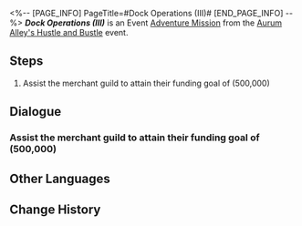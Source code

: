 <%-- [PAGE_INFO]
PageTitle=#Dock Operations (III)#
[END_PAGE_INFO] --%>
{{Stub|Dialogue.}}
{{Mission Infobox
|id            = 8003222
|title         = 
|image         = <!--Mission Dock Operations (III).png-->
|type          = Adventure
|event_name    = Aurum Alley's Hustle and Bustle
|chapter       = Aurum Alley's Hustle and Bustle
|requirements  = [[Adventure Mission]] ''[[Dock Operations (III)]]'' completed
|summary       = <!--official mission summary from Fate's Atlas-->
|characters    = Mingxi; Trailblazer
|startLocation = [[The Xianzhou Luofu]] - [[Aurum Alley]]
|world         = The Xianzhou Luofu
|area          = Aurum Alley
|prev          = 
|next          = Back in Business (IV)
|rewards       = Credit*10,000
}}
'''''Dock Operations (III)''''' is an Event [[Adventure Mission]] from the [[Aurum Alley's Hustle and Bustle]] event.

==Steps==
# Assist the merchant guild to attain their funding goal of (500,000)

<!--
==Gameplay Notes==

--><!--
==Trial Character==

-->
==Dialogue==
{{Stub Dialogue}}

===Assist the merchant guild to attain their funding goal of (500,000){{subst:void|<!--800322201-->}}===
{{Mission Description|type=adventure|location=Aurum Alley|Help the merchant guild reach the dock's revenue goal, build up cooperation between the guild and the stores, plan reasonable routes... All these tasks will help revitalize Aurum Alley.<br />The Aurum Alley Merchant Guild accumulates funding through operating the docks. You should prioritize reaching the revenue goal and help the guild overcome their immediate crisis.}}
{{Dialogue Start}}
:{{tx}}
{{Dialogue End}}

==Other Languages==
{{Other Languages
|en   = Dock Operations (III)
|zhs  = 码头经营•其三
|zht  = 碼頭經營•其三
|ja   = 埠頭経営・その4
|ko   = 부두 경영•3
|es   = Operación en el muelle&nbsp;III
|fr   = Opérations des docks (III)
|ru   = Управление причалом III
|th   = การบริหารท่าเรือ 3
|vi   = Kinh Doanh Bến Cảng 3
|de   = Dockoperationen 3
|id   = Operasi Dermaga 3
|pt   = Operações da Doca (III)
}}

==Change History==
{{Change History|1.3}}
